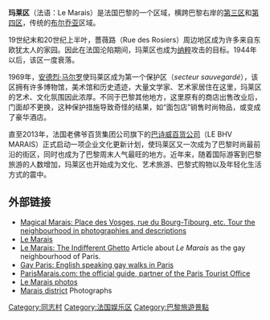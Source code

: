 {{Paris streetbox
| arr_num=4<sup>e</sup> 
| streetname=玛莱区<br />Le Marais 
| x=150
| y=93 
| paris_map=[[File:paris_plan_wee_green_jms.jpg|File:paris plan wee green jms.jpg]] 
| arr1=IVe
| quarter=Saint-Paul ''[[Le_Marais|Le Marais]]'' 
| begins=
| ends=
| length=
| width=
| creation=
| denomination=
| area_map=Image:Place des Vosges.jpg
| caption=<!-- The ''Place des Vosges'' is Paris' oldest square still with its original buildings -->
}}
'''玛莱区'''（法语：Le Marais）是法国巴黎的一个区域，横跨巴黎右岸的[[巴黎第三区|第三区]]和[[巴黎第四区|第四区]]，传统的[[布尔乔亚|布尔乔亚]]区域。

19世纪末和20世纪上半叶，薔薇路（Rue des Rosiers）周边地区成为许多来自东欧犹太人的家园。因此在法国沦陷期间，玛莱区也成为[[纳粹|纳粹]]攻击的目标。1944年以后，该区一度衰落。 

1969年，[[安德烈·马尔罗|安德烈·马尔罗]]使玛莱区成为第一个保护区（''secteur sauvegardé''），该区拥有许多博物馆，美术馆和历史遗迹，大量文学家、艺术家居住在这里，玛莱区的艺术、文化氛围因此浓厚。不同于巴黎其他地方，这里原有的商店出售改业后，门面却不更换，这种保护措施导致奇怪的结果，如“面包店”销售时尚物品，或变成了豪华酒店。

直至2013年，法国老佛爷百货集团公司旗下的[[巴诗威百货公司|巴诗威百货公司]]（LE BHV MARAIS）正式启动一项企业文化更新计划，使玛莱区又一次成为了巴黎时尚最前沿的街区，同时也成为了巴黎周末人气最旺的地方。近年来，随着国际游客到巴黎旅游的人数增加，玛莱区也开始成为文化、艺术旅游、巴黎式购物以及年轻化生活方式的震中。

== 外部链接 ==
* [http://www.franceforrent.com/pagesquartiers/marais.shtml Magical Marais: Place des Vosges, rue du Bourg-Tibourg, etc. Tour the neighbourhood in photographies and descriptions] {{Wayback|url=http://www.franceforrent.com/pagesquartiers/marais.shtml |date=20090301051304 }}
* [https://web.archive.org/web/20040218051440/http://www.insecula.com/musee/M0109.html Le Marais]
* [http://www.wellesley.edu/French/facultyhomepages/gunther/marais.htm Le Marais: The Indifferent Ghetto] {{Wayback|url=http://www.wellesley.edu/French/facultyhomepages/gunther/marais.htm |date=20040406151840 }} Article about ''Le Marais'' as the gay neighbourhood of Paris.
* [https://web.archive.org/web/20081227110805/http://manstouch.com/travel/gay-tours.html  Gay Paris: English speaking gay walks in Paris]
* [http://www.parismarais.com  ParisMarais.com: the official guide, partner of the Paris Tourist Office] {{Wayback|url=http://www.parismarais.com/ |date=20160310150926 }}
* [https://web.archive.org/web/20090222020434/http://www.offrench.net/photos/gallery-5_location-101.php Le Marais photos]
* [http://paris1900.lartnouveau.com/paris04/le_quartier_du_marais.htm Marais district] {{Wayback|url=http://paris1900.lartnouveau.com/paris04/le_quartier_du_marais.htm |date=20090308125402 }} Photographs

{{coord|48|51|27.36|N|2|21|41.23|E|type:landmark|display=title}}
{{巴黎名胜}}

[[Category:同志村|Category:同志村]]
[[Category:法国娱乐区|Category:法国娱乐区]]
[[Category:巴黎旅遊景點|Category:巴黎旅遊景點]]
